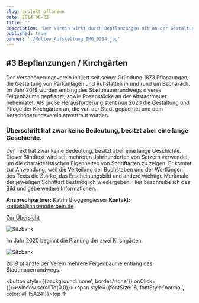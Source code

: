 ```yaml
---
slug: projekt_pflanzen
date: 2014-08-22
title: ''
description: 'Der Verein wirkt durch Bepflanzungen mit an der Gestaltung des öffentlichen Raums.'
published: true
banner: './Metten_Aufstellung_IMG_9214.jpg'
---
```





<article>


<section>



## #3 Bepflanzungen / Kirchgärten

Der Verschönerungsverein initiiert seit seiner Gründung 1873 Pflanzungen, die Gestaltung von Parkanlagen und Ruhstätten in und rund um Bacharach. Im Jahr 2019 wurden entlang des Stadtmauerrundwegs diverse Feigenbäume gepflanzt, sowie Rosenstöcke an der Altstadtmauer beheimatet.
Als große Herausforderung steht nun 2020 die Gestaltung und Pflege der Kirchgärten an, die von der Stadt gepachtet und dem Verschönerungsverein anvertraut wurden.

### Überschrift  hat zwar keine Bedeutung, besitzt aber eine lange Geschichte.

Der Text hat zwar keine Bedeutung, besitzt aber eine lange Geschichte. Dieser Blindtext wird seit mehreren Jahrhunderten von Setzern verwendet, um die charakteristischen Eigenheiten von Schriftarten zu zeigen. Er kommt zur Anwendung, weil die Verteilung der Buchstaben und der Wortlängen des Texts die Stärke, das Erscheinungsbild und andere wichtige Merkmale der jeweiligen Schriftart bestmöglich wiedergeben.
Hier beschreibe ich das Bild und gebe weitere Informationen.

**Ansprechpartner:** Katrin Gloggengiesser
**Kontakt:** kontakt@hasenoderbein.de

[Zur Übersicht](/aktuelles)

</section>

<section style={{marginTop:30}}>

![Sitzbank](/images/aktuelles/Kirchgarten-1.jpeg)

<span> Im Jahr 2020 beginnt die Planung der zwei Kirchgärten. </span>

![Sitzbank](/images/aktuelles/Feigenbaum_ficus_carica_L,_1771.jpg)

<span> 2019 pflanzte der Verein mehrere Feigenbäume entlang des Stadtmauerrundwegs. </span>


</section>

</article>

<!-- TOPBUTTON -->
<button style={{background:'none', border:'none'}} onClick={()=>window.scrollTo(0,0)}><span style={{fontSize:16, fontStyle:'normal', color:'#F15A24'}}>top &uarr;</span></button>
